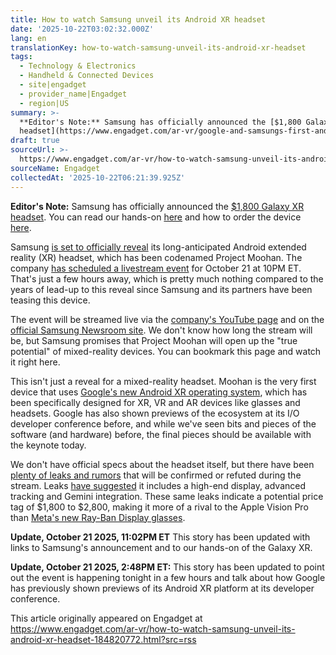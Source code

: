 ```yaml
---
title: How to watch Samsung unveil its Android XR headset
date: '2025-10-22T03:02:32.000Z'
lang: en
translationKey: how-to-watch-samsung-unveil-its-android-xr-headset
tags:
  - Technology & Electronics
  - Handheld & Connected Devices
  - site|engadget
  - provider_name|Engadget
  - region|US
summary: >-
  **Editor's Note:** Samsung has officially announced the [$1,800 Galaxy XR
  headset](https://www.engadget.com/ar-vr/google-and-samsungs-first-android-xr-headset-i...
draft: true
sourceUrl: >-
  https://www.engadget.com/ar-vr/how-to-watch-samsung-unveil-its-android-xr-headset-184820772.html?src=rss
sourceName: Engadget
collectedAt: '2025-10-22T06:21:39.925Z'
---
```

**Editor's Note:** Samsung has officially announced the [$1,800 Galaxy XR headset](https://www.engadget.com/ar-vr/google-and-samsungs-first-android-xr-headset-is-the-1800-galaxy-xr-020004449.html). You can read our hands-on [here](https://www.engadget.com/ar-vr/samsung-galaxy-xr-hands-on-a-smarter-more-open-take-on-apples-vision-pro-for-half-the-price-020044642.html) and how to order the device [here](https://www.engadget.com/wearables/how-to-order-the-samsung-galaxy-xr-headset-020008173.html). 

Samsung [is set to officially reveal](https://www.engadget.com/samsung-will-introduce-its-android-xr-headset-at-a-galaxy-event-on-october-21-230000605.html) its long-anticipated Android extended reality (XR) headset, which has been codenamed Project Moohan. The company [has scheduled a livestream event](https://news.samsung.com/global/invitation-samsung-galaxy-event-worlds-wide-open-a-new-era-of-multimodal-ai) for October 21 at 10PM ET. That's just a few hours away, which is pretty much nothing compared to the years of lead-up to this reveal since Samsung and its partners have been teasing this device.

The event will be streamed live via the [company's YouTube page](https://www.youtube.com/samsung) and on the [official Samsung Newsroom site](https://news.samsung.com/global/). We don't know how long the stream will be, but Samsung promises that Project Moohan will open up the "true potential" of mixed-reality devices. You can bookmark this page and watch it right here.

This isn't just a reveal for a mixed-reality headset. Moohan is the very first device that uses [Google's new Android XR operating system](https://www.engadget.com/ar-vr/google-lays-out-its-vision-for-an-android-xr-ecosystem-160001103.html), which has been specifically designed for XR, VR and AR devices like glasses and headsets. Google has also shown previews of the ecosystem at its I/O developer conference before, and while we've seen bits and pieces of the software (and hardware) before, the final pieces should be available with the keynote today.

We don't have official specs about the headset itself, but there have been [plenty of leaks and rumors](https://www.engadget.com/ar-vr/the-final-details-of-samsungs-android-xr-headset-have-been-all-but-confirmed-200915560.html) that will be confirmed or refuted during the stream. Leaks [have suggested](https://chromeunboxed.com/why-im-so-excited-for-samsung-android-xr-event-and-its-not-just-the-headset/) it includes a high-end display, advanced tracking and Gemini integration. These same leaks indicate a potential price tag of $1,800 to $2,800, making it more of a rival to the Apple Vision Pro than [Meta's new Ray-Ban Display glasses](https://www.engadget.com/wearables/meta-ray-ban-display-review-chunky-frames-with-impressive-abilities-193127070.html).

**Update, October 21 2025, 11:02PM ET** This story has been updated with links to Samsung's announcement and to our hands-on of the Galaxy XR.

**Update, October 21 2025, 2:48PM ET:** This story has been updated to point out the event is happening tonight in a few hours and talk about how Google has previously shown previews of its Android XR platform at its developer conference.

This article originally appeared on Engadget at https://www.engadget.com/ar-vr/how-to-watch-samsung-unveil-its-android-xr-headset-184820772.html?src=rss
